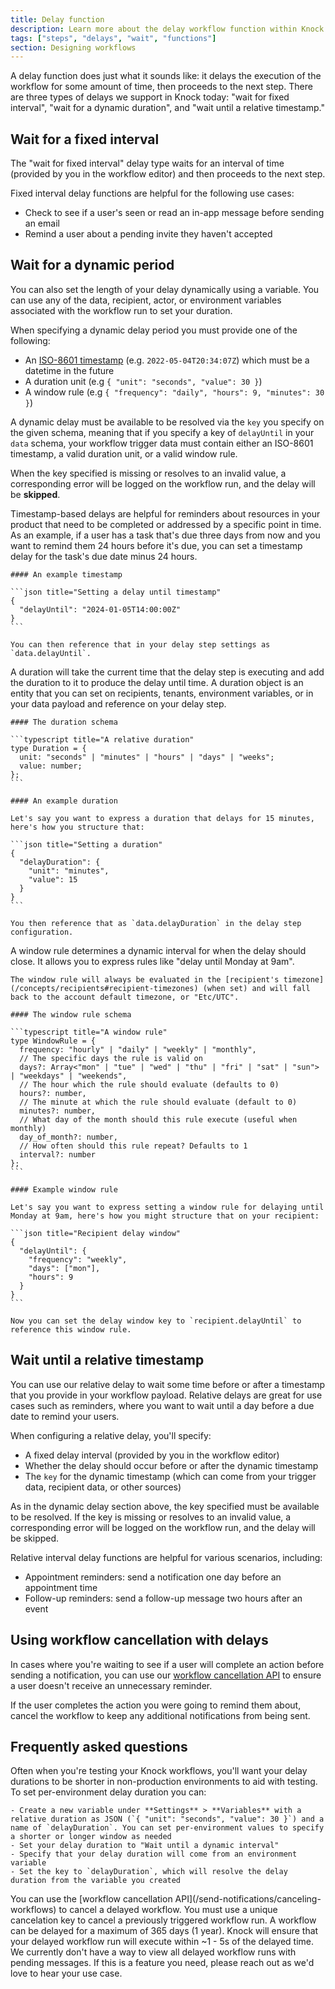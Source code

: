 ```yaml
---
title: Delay function
description: Learn more about the delay workflow function within Knock's notification engine.
tags: ["steps", "delays", "wait", "functions"]
section: Designing workflows
---
```


A delay function does just what it sounds like: it delays the execution of the workflow for some amount of time, then proceeds to the next step. There are three types of delays we support in Knock today: "wait for fixed interval", "wait for a dynamic duration", and  "wait until a relative timestamp."

## Wait for a fixed interval

The "wait for fixed interval" delay type waits for an interval of time (provided by you in the workflow editor) and then proceeds to the next step.

Fixed interval delay functions are helpful for the following use cases:

- Check to see if a user's seen or read an in-app message before sending an email
- Remind a user about a pending invite they haven't accepted

## Wait for a dynamic period

You can also set the length of your delay dynamically using a variable. You can use any of the data, recipient, actor, or environment variables associated with the workflow run to set your duration.

When specifying a dynamic delay period you must provide one of the following:

- An [ISO-8601 timestamp](https://en.wikipedia.org/wiki/ISO_8601) (e.g. `2022-05-04T20:34:07Z`) which must be a datetime in the future
- A duration unit (e.g `{ "unit": "seconds", "value": 30 }`)
- A window rule (e.g `{ "frequency": "daily", "hours": 9, "minutes": 30 }`)

A dynamic delay must be available to be resolved via the `key` you specify on the given schema, meaning that if you specify a key of `delayUntil` in your `data` schema, your workflow trigger data must contain either an ISO-8601 timestamp, a valid duration unit, or a valid window rule.

When the key specified is missing or resolves to an invalid value, a corresponding error will be logged on the workflow run, and the delay will be **skipped**.

<AccordionGroup>
  <Accordion title="Using a fixed timestamp">
    Timestamp-based delays are helpful for reminders about resources in your product that need to be completed or addressed by a specific point in time. As an example, if a user has a task that's due three days from now and you want to remind them 24 hours before it's due, you can set a timestamp delay for the task's due date minus 24 hours.

    #### An example timestamp

    ```json title="Setting a delay until timestamp"
    {
      "delayUntil": "2024-01-05T14:00:00Z"
    }
    ```

    You can then reference that in your delay step settings as `data.delayUntil`.

  </Accordion>
  <Accordion title="Using durations">
    A duration will take the current time that the delay step is executing and add the duration to it to produce the delay until time. A duration object is an entity that you can set on recipients, tenants, environment variables, or in your data payload and reference on your delay step.

    #### The duration schema

    ```typescript title="A relative duration"
    type Duration = {
      unit: "seconds" | "minutes" | "hours" | "days" | "weeks";
      value: number;
    };
    ```

    #### An example duration

    Let's say you want to express a duration that delays for 15 minutes, here's how you structure that:

    ```json title="Setting a duration"
    {
      "delayDuration": {
        "unit": "minutes",
        "value": 15
      }
    }
    ```

    You then reference that as `data.delayDuration` in the delay step configuration.

  </Accordion>
  <Accordion title="Using window rules">
    A window rule determines a dynamic interval for when the delay should close. It allows you to express rules like "delay until Monday at 9am".

    The window rule will always be evaluated in the [recipient's timezone](/concepts/recipients#recipient-timezones) (when set) and will fall back to the account default timezone, or "Etc/UTC".

    #### The window rule schema

    ```typescript title="A window rule"
    type WindowRule = {
      frequency: "hourly" | "daily" | "weekly" | "monthly",
      // The specific days the rule is valid on
      days?: Array<"mon" | "tue" | "wed" | "thu" | "fri" | "sat" | "sun"> | "weekdays" | "weekends",
      // The hour which the rule should evaluate (defaults to 0)
      hours?: number,
      // The minute at which the rule should evaluate (default to 0)
      minutes?: number,
      // What day of the month should this rule execute (useful when monthly)
      day_of_month?: number,
      // How often should this rule repeat? Defaults to 1
      interval?: number
    };
    ```

    #### Example window rule

    Let's say you want to express setting a window rule for delaying until Monday at 9am, here's how you might structure that on your recipient:

    ```json title="Recipient delay window"
    {
      "delayUntil": {
        "frequency": "weekly",
        "days": ["mon"],
        "hours": 9
      }
    }
    ```

    Now you can set the delay window key to `recipient.delayUntil` to reference this window rule.

  </Accordion>
</AccordionGroup>

## Wait until a relative timestamp

You can use our relative delay to wait some time before or after a timestamp that you provide in your workflow payload. Relative delays are great for use cases such as reminders, where you want to wait until a day before a due date to remind your users.

When configuring a relative delay, you'll specify:

- A fixed delay interval (provided by you in the workflow editor)
- Whether the delay should occur before or after the dynamic timestamp
- The `key` for the dynamic timestamp (which can come from your trigger data, recipient data, or other sources)

As in the dynamic delay section above, the key specified must be available to be resolved. If the key is missing or resolves to an invalid value, a corresponding error will be logged on the workflow run, and the delay will be skipped.

Relative interval delay functions are helpful for various scenarios, including:

- Appointment reminders: send a notification one day before an appointment time
- Follow-up reminders: send a follow-up message two hours after an event

## Using workflow cancellation with delays

In cases where you're waiting to see if a user will complete an action before sending a notification, you can use our [workflow cancellation API](/send-notifications/canceling-workflows) to ensure a user doesn't receive an unnecessary reminder.

If the user completes the action you were going to remind them about, cancel the workflow to keep any additional notifications from being sent.

## Frequently asked questions

<AccordionGroup>
  <Accordion title="How do I set per-environment delay periods?">
    Often when you're testing your Knock workflows, you'll want your delay durations to be shorter in non-production environments to aid with testing. To set per-environment delay duration you can:

    - Create a new variable under **Settings** > **Variables** with a relative duration as JSON (`{ "unit": "seconds", "value": 30 }`) and a name of `delayDuration`. You can set per-environment values to specify a shorter or longer window as needed
    - Set your delay duration to "Wait until a dynamic interval"
    - Specify that your delay duration will come from an environment variable
    - Set the key to `delayDuration`, which will resolve the delay duration from the variable you created

  </Accordion>
  <Accordion title="How can I cancel an open delay?">
    You can use the [workflow cancellation API](/send-notifications/canceling-workflows) to cancel a delayed workflow. You must use a unique cancelation key to cancel a previously triggered workflow run.
  </Accordion>
  <Accordion title="How long can a workflow be delayed?">
    A workflow can be delayed for a maximum of 365 days (1 year).
  </Accordion>
  <Accordion title="What are the guarantees around delayed workflows?">
    Knock will ensure that your delayed workflow run will execute within ~1 - 5s of the delayed time.
  </Accordion>
  <Accordion title="How can I see delayed workflow runs?">
    We currently don't have a way to view all delayed workflow runs with pending messages. If this is a feature you need, please reach out as we'd love to hear your use case.
  </Accordion>
</AccordionGroup>
